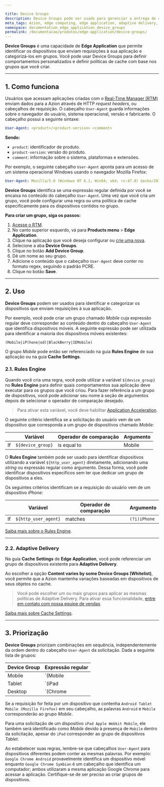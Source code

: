 ```yaml
---

title: Device Groups
description: Device Groups pode ser usado para gerenciar a entrega de conteúdo e definir comportamentos específicos de acordo com os dispositivos que acessam sua aplicação.
meta_tags: Azion, edge computing, edge application, adaptive delivery, rules engine, user-agent, device
namespace: documentation_edge_application_device_groups
permalink: /documentacao/produtos/edge-application/device-groups/
---
```


**Device Groups** é uma capacidade de **Edge Application** que permite identificar os dispositivos que enviam requisições à sua aplicação e categorizá-los em grupos. Você pode usar Device Groups para definir comportamentos personalizados e definir políticas de cache com base nos grupos que você criar.

---

## 1. Como funciona

Usuários que acessam aplicações criadas com o [Real-Time Manager (RTM)](https://manager.azion.com) enviam dados para a Azion através de HTTP *request headers*, ou cabeçalhos de requisição. O cabeçalho `User-Agent` guarda informações sobre o navegador do usuário, sistema operacional, versão e fabricante. O cabeçalho possui a seguinte sintaxe:

```yaml
User-Agent: <product>/<product-version> <comment>
```

**Sendo:**

- `product`: identificador de produto.
- `product-version`: versão do produto.
- `comment`: informação sobre o sistema, plataformas e extensões.

Por exemplo, o seguinte cabeçalho `User-Agent` aponta para um acesso de um sistema operacional Windows usando o navegador Mozilla Firefox:

```yaml
User-Agent: Mozilla/5.0 (Windows NT 6.1; Win64; x64; rv:47.0) Gecko/20100101 Firefox/47.0
```

**Device Groups** identifica se uma expressão regular definida por você se encaixa no conteúdo do cabeçalho `User-Agent`. Uma vez que você cria um grupo, você pode configurar uma regra ou uma política de cache especificamente para os dispositivos contidos no grupo.

**Para criar um grupo, siga os passos:**

1. [Acesse o RTM](https://manager.azion.com/).
2. No canto superior esquerdo, vá para **Products menu** > **Edge Application**.
3. Clique na aplicação que você deseja configurar ou [crie uma nova](/pt-br/documentacao/produtos/ponto-de-partida/).
4. Selecione a aba **Device Groups**.
5. Clique no botão **Add Device Group**.
6. Dê um nome ao seu grupo.
7. Adicione o conteúdo que o cabeçalho `User-Agent` deve conter no formato regex, seguindo o padrão PCRE.
8. Clique no botão **Save**.

---

## 2. Uso

**Device Groups** podem ser usados para identificar e categorizar os dispositivos que enviam requisições à sua aplicação.

Por exemplo, você pode criar um grupo chamado *Mobile* cuja expressão regular deve corresponder ao conteúdo dentro do cabeçalho `User-Agent` que identifica dispositivos móveis. A seguinte expressão pode ser utilizada para identificar a maioria dos dispositivos móveis existentes:

```
(Mobile|iP(hone|od)|BlackBerry|IEMobile)
```

O grupo *Mobile* pode então ser referenciado na guia **Rules Engine** de sua aplicação ou na guia **Cache Settings**.

### 2.1. Rules Engine

Quando você cria uma regra, você pode utilizar a variável `${device_group}` no **Rules Engine** para definir quais comportamentos sua aplicação deve executar para os grupos que você criou. Para fazer referência a um grupo de dispositivos, você pode adicionar seu nome à seção de argumentos depois de selecionar o operador de comparação desejado.

> Para ativar esta variável, você deve habilitar [Application Acceleration](/pt-br/documentacao/produtos/edge-application/application-acceleration/).

O seguinte critério identifica se a solicitação do usuário vem de um dispositivo que corresponda a um grupo de dispositivos chamado *Mobile*:

|  | Variável | Operador de comparação | Argumento |
| --- | --- | --- | --- |
| If | `${device_group}` | is equal to | Mobile |

O **Rules Engine** também pode ser usado para identificar dispositivos utilizando a variável `${http_user_agent}` diretamente, adicionando uma *string* ou expressão regular como argumento. Dessa forma, você pode identificar dispositivos específicos sem ter que dedicar um grupo de dispositivos a eles.

Os seguintes critérios identificam se a requisição do usuário vem de um dispositivo *iPhone*:

|  | Variável | Operador de comparação | Argumento |
| --- | --- | --- | --- |
| If | `${http_user_agent}` | matches | `(?i)iPhone` |

[Saiba mais sobre o Rules Engine](/pt-br/documentacao/produtos/edge-application/rules-engine/).

---

### 2.2. Adaptive Delivery

Na guia **Cache Settings** de **Edge Application**, você pode referenciar um grupo de dispositivos existente para **Adaptive Delivery**.

Ao escolher a opção **Content varies by some Device Groups (Whitelist)**, você permite que a Azion mantenha variações baseadas em dispositivos de seus objetos no cache.

> Você pode escolher um ou mais grupos para aplicar as mesmas políticas de Adaptive Delivery. Para ativar essa funcionalidade, [entre em contato com nossa equipe de vendas](https://www.azion.com/pt-br/contate-vendas/).

[Saiba mais sobre Cache Settings](/pt-br/documentacao/produtos/edge-application/edge-caching/).

---

## 3. Priorização

**Device Groups** priorizam combinações em sequência, independentemente da ordem dentro do cabeçalho `User-Agent` da solicitação. Dada a seguinte lista de grupos:

| Device Group | Expressão regular |
| --- | --- |
| Mobile | `(Mobile|Android)` |
| Tablet | `(iPad|Android)` |
| Desktop | `(Chrome|Mozilla)` |

Se a requisição for feita por um dispositivo que contenha `Android Tablet Mobile (Mozilla Firefox)` em seu cabeçalho, as palavras `Android` e `Mobile` corresponderão ao grupo *Mobile*.

Para uma solicitação de um dispositivo `iPad Apple Webkit Mobile`, ele também será identificado como *Mobile* devido à presença de `Mobile` dentro da solicitação, apesar do `iPad` corresponder ao grupo de dispositivos *Tablet*.

Ao estabelecer suas regras, lembre-se que cabeçalhos `User-Agent` para dispositivos diferentes podem conter as mesmas palavras. Por exemplo: `Google Chrome Android` provavelmente identifica um dispositivo móvel enquanto `Google Chrome Symbian` é um cabeçalho que identifica um computador; ambos utilizaram a mesma aplicação Google Chrome para acessar a aplicação. Certifique-se de ser preciso ao criar grupos de dispositivos.


